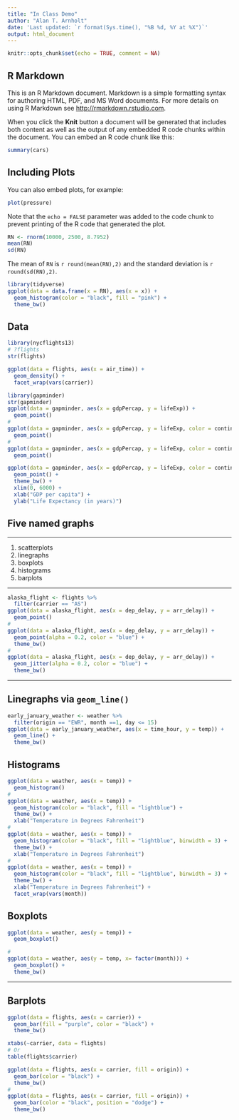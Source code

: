 ```yaml
---
title: "In Class Demo"
author: "Alan T. Arnholt"
date: 'Last updated: `r format(Sys.time(), "%B %d, %Y at %X")`'
output: html_document
---
```


```r
knitr::opts_chunk$set(echo = TRUE, comment = NA)
```

## R Markdown

This is an R Markdown document. Markdown is a simple formatting syntax for authoring HTML, PDF, and MS Word documents. For more details on using R Markdown see <http://rmarkdown.rstudio.com>.

When you click the **Knit** button a document will be generated that includes both content as well as the output of any embedded R code chunks within the document. You can embed an R code chunk like this:

```r
summary(cars)
```

## Including Plots

You can also embed plots, for example:

```r
plot(pressure)
```

Note that the `echo = FALSE` parameter was added to the code chunk to prevent printing of the R code that generated the plot.

```r
RN <- rnorm(10000, 2500, 8.7952)
mean(RN)
sd(RN)
```

The mean of `RN` is `r round(mean(RN),2)` and the standard deviation is `r round(sd(RN),2)`.



```r
library(tidyverse)
ggplot(data = data.frame(x = RN), aes(x = x)) + 
  geom_histogram(color = "black", fill = "pink") + 
  theme_bw()
```


## Data

```r
library(nycflights13)
# ?flights
str(flights)
```

```r
ggplot(data = flights, aes(x = air_time)) + 
  geom_density() + 
  facet_wrap(vars(carrier))
```


```r
library(gapminder)
str(gapminder)
ggplot(data = gapminder, aes(x = gdpPercap, y = lifeExp)) + 
  geom_point()
#
ggplot(data = gapminder, aes(x = gdpPercap, y = lifeExp, color = continent)) + 
  geom_point()
#
ggplot(data = gapminder, aes(x = gdpPercap, y = lifeExp, color = continent, size = pop)) + 
  geom_point()
```


```r
ggplot(data = gapminder, aes(x = gdpPercap, y = lifeExp, color = continent, size = pop)) + 
  geom_point() + 
  theme_bw() + 
  xlim(0, 6000) +
  xlab("GDP per capita") +
  ylab("Life Expectancy (in years)")

```

## Five named graphs 

______________

1. scatterplots
2. linegraphs
3. boxplots
4. histograms
5. barplots

_______________

```r
alaska_flight <- flights %>% 
  filter(carrier == "AS")
ggplot(data = alaska_flight, aes(x = dep_delay, y = arr_delay)) + 
  geom_point()
#
ggplot(data = alaska_flight, aes(x = dep_delay, y = arr_delay)) + 
  geom_point(alpha = 0.2, color = "blue") + 
  theme_bw()
#
ggplot(data = alaska_flight, aes(x = dep_delay, y = arr_delay)) + 
  geom_jitter(alpha = 0.2, color = "blue") + 
  theme_bw()
```

________________

## Linegraphs via `geom_line()`

```r
early_january_weather <- weather %>% 
  filter(origin == "EWR", month ==1, day <= 15)
ggplot(data = early_january_weather, aes(x = time_hour, y = temp)) + 
  geom_line() + 
  theme_bw()
```

## Histograms

```r
ggplot(data = weather, aes(x = temp)) + 
  geom_histogram()
#
ggplot(data = weather, aes(x = temp)) + 
  geom_histogram(color = "black", fill = "lightblue") + 
  theme_bw() + 
  xlab("Temperature in Degrees Fahrenheit")
#
ggplot(data = weather, aes(x = temp)) + 
  geom_histogram(color = "black", fill = "lightblue", binwidth = 3) + 
  theme_bw() + 
  xlab("Temperature in Degrees Fahrenheit")
#
ggplot(data = weather, aes(x = temp)) + 
  geom_histogram(color = "black", fill = "lightblue", binwidth = 3) + 
  theme_bw() + 
  xlab("Temperature in Degrees Fahrenheit") + 
  facet_wrap(vars(month))
```

## Boxplots

```r
ggplot(data = weather, aes(y = temp)) + 
  geom_boxplot()

#
ggplot(data = weather, aes(y = temp, x= factor(month))) + 
  geom_boxplot() + 
  theme_bw()
```
______________________

## Barplots

```r
ggplot(data = flights, aes(x = carrier)) + 
  geom_bar(fill = "purple", color = "black") + 
  theme_bw()
```

```r
xtabs(~carrier, data = flights)
# Or 
table(flights$carrier)
```

```r
ggplot(data = flights, aes(x = carrier, fill = origin)) + 
  geom_bar(color = "black") + 
  theme_bw()
#
ggplot(data = flights, aes(x = carrier, fill = origin)) + 
  geom_bar(color = "black", position = "dodge") + 
  theme_bw()
```

